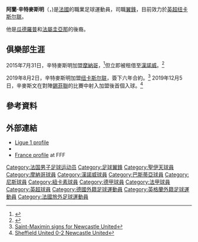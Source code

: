 {{noteTA
|G1=Football
|G2=uefa
|T=zh-hans:阿兰·圣-马克西曼;zh-hk:阿蘭·辛特麥斯明;zh-tw:阿蘭·聖-馬克西姆;
|1=zh-hans:圣-马克西曼;zh-hk:辛特麥斯明;zh-tw:聖-馬克西姆;
}}

{{Infobox football biography
|name                = 阿蘭·辛特麥斯明<br />Allan Saint-Maximin
|image               = Allan Saint-Maximin.jpg
|caption             = 为{{le|法國17歲以下足球代表隊|France national under-17 football team|法国U-17}}出场时的辛麥斯文
|fullname            = Allan Saint-Maximin
|birth_date          = {{birth date and age|1997|03|12|df=yes}}
|birth_place         = {{FRA}}[[沙特奈馬拉布里|沙特奈馬拉布里]]
|height              = {{height|m=1.73}}
|position            = [[翼鋒|翼鋒]]
| currentclub = [[纽卡斯尔联足球俱乐部|纽卡斯尔联]]
| clubnumber = 10
|youthyears1         = 2003–2004
|youthclubs1         = Verrières-le-Buisson
|youthyears2         = 2004–2007
|youthclubs2         = US Ris-Orangis
|youthyears3         = 2007–2011
|youthclubs3         = AC Boulogne Billancourt
|youthyears4         = 2011–2013
|youthclubs4         = [[聖伊天體育會|聖伊天]]
|years1              = 2013–2015|clubs1              = [[聖伊天體育會|聖伊天B隊]]
|caps1               = 22|goals1              = 7
|years2              = 2013–2015|clubs2              = [[聖伊天體育會|聖伊天]]   
|caps2               = 12|goals2              = 0
|years3              = 2015–2017    |clubs3              = [[摩納哥體育會足球會|摩納哥]]                 |caps3               = 1|goals3              = 0
|years4              = 2015–2016    |clubs4              = → [[汉诺威96足球俱乐部|漢諾威]] (租借)             |caps4               = 16|goals4              = 1
|years5              = 2016–2017    |clubs5              = → [[巴斯蒂亞體育會|巴斯蒂亞]] (租借)             |caps5               = 34|goals5              = 3
| years6 = 2017–2019
| clubs6 = [[尼斯足球俱乐部|尼斯]]
| caps6 = 64
| goals6 = 9
| years7 = 2019–
| clubs7 = [[纽卡斯尔联足球俱乐部|纽卡斯尔联]]
| caps7 = 45
| goals7 = 6
|nationalyears1      = 2013
|nationalteam1       = {{le|法国16岁以下足球代表队|France national under-16 football team|法国U-16}}
|nationalcaps1       = 11
|nationalgoals1      = 3
|nationalyears2      = 2013–2014
|nationalteam2       = {{le|法国17岁以下足球代表队|France national under-17 football team|法国U-17}}
|nationalcaps2       = 7
|nationalgoals2      = 4
|nationalyears3      = 2016–2017
|nationalteam3       = {{le|法国20岁以下足球代表队|France national under-20 football team|法国U-20}}
|nationalcaps3       = 7
|nationalgoals3      = 2
|nationalyears4      = 2017–2019
|nationalteam4       = [[法國21歲以下國家足球隊|法國U-21]]
|nationalcaps4       = 7
|nationalgoals4      = 0
|medaltemplates      =
|club-update         = 2021年4月17日
|nationalteam-update = 
}}
'''阿蘭·辛特麥斯明'''（{{lang-fr|'''Allan Saint-Maximin'''}}，{{bd|1997年|3月21日||}})是[[法國|法國]]的職業足球運動員，司職[[翼鋒|翼鋒]]，目前效力於[[英格兰足球超级联赛|英超]][[纽卡斯尔联足球俱乐部|纽卡斯尔联]]。

他是[[瓜德羅普|瓜德羅普]]和[[法屬圭亞那|法屬圭亞那]]的後裔。

==俱樂部生涯==
2015年7月31日，辛特麥斯明加盟[[摩納哥體育會足球會|摩納哥]]，<ref>{{cite web|title=Saint-Maximin, nouveau monégasque, prêté à Hanovre|url=http://www.asmonaco.com/fr/article/saint-maximin-nouveau-monegasque-prete-a-hanovre-68506.html|publisher=AS Monaco|accessdate=31 July 2015|language=fr|archive-url=https://web.archive.org/web/20150802223247/http://www.asmonaco.com/fr/article/saint-maximin-nouveau-monegasque-prete-a-hanovre-68506.html|archive-date=2015-08-02|dead-url=yes}}</ref>但立即被租借至[[汉诺威96足球俱乐部|漢諾威]]。<ref>{{cite web|title=Ausleihe von Allan Saint-Maximin perfekt|url=http://www.hannover96.de/CDA/aktuelles/alle-news/detailansicht/news/Ausleihe_von_Allan_Saint_Maximin_perfekt.html|publisher=Hannover 96|language=de|deadurl=yes|archiveurl=https://web.archive.org/web/20150803045059/http://www.hannover96.de/CDA/aktuelles/alle-news/detailansicht/news/Ausleihe_von_Allan_Saint_Maximin_perfekt.html|archivedate=2015-08-03}}</ref>

2019年8月2日，辛特麥斯明加盟[[纽卡斯尔联足球俱乐部|纽卡斯尔联]]，簽下六年合約。<ref>[https://www.nufc.co.uk/news/latest-news/saint-maximin-signs-for-newcastle-united/ Saint-Maximin signs for Newcastle United]</ref> 2019年12月5日，辛麥斯文在對陣[[錫菲聯足球會|錫菲聯]]的比賽中射入加盟後首個入球。<ref>[https://www.bbc.com/sport/football/50582067 Sheffield United 0-2 Newcastle United]</ref>

==參考資料==
{{reflist}}

==外部連結==
*[https://web.archive.org/web/20150621021620/http://www.ligue1.com/joueur/saint-maximin-allan Ligue 1 profile]
*{{Soccerway}}
*[http://www.fff.fr/equipes-de-france/tous-les-joueurs/fiche-joueur/2338141466-allan-saint-maximin France profile] at FFF

{{纽卡斯尔联球员名单}}

{{DEFAULTSORT:Saint-Maximin, Allan}}
[[Category:法国男子足球运动员|Category:法国男子足球运动员]]
[[Category:足球翼鋒|Category:足球翼鋒]]
[[Category:聖伊天球員|Category:聖伊天球員]]
[[Category:摩納哥球員|Category:摩納哥球員]]
[[Category:漢諾威球員|Category:漢諾威球員]]
[[Category:巴斯蒂亞球員|Category:巴斯蒂亞球員]]
[[Category:尼斯球員|Category:尼斯球員]]
[[Category:紐卡素球員|Category:紐卡素球員]]
[[Category:德甲球員|Category:德甲球員]]
[[Category:法甲球員|Category:法甲球員]]
[[Category:英超球員|Category:英超球員]]
[[Category:德國外籍足球運動員|Category:德國外籍足球運動員]]
[[Category:英格蘭外籍足球運動員|Category:英格蘭外籍足球運動員]]
[[Category:法國旅外足球運動員|Category:法國旅外足球運動員]]